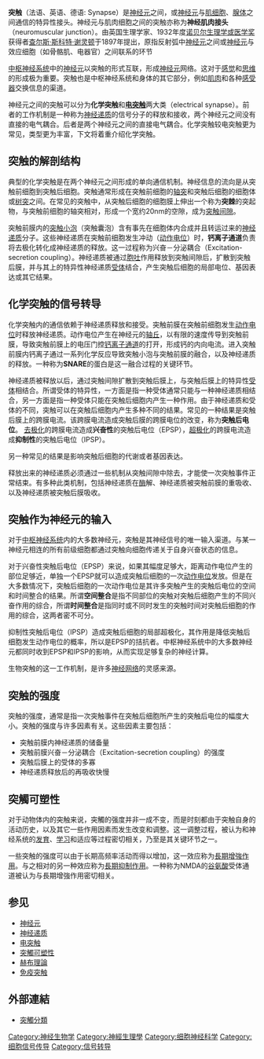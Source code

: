 {{Unreferenced|time=2018-04-05}}
{{神經元結構圖|突觸}}
'''突触'''（法语、英语、德语: Synapse）是[[神经元|神经元]]之间，或[[神经元|神经元]]与[[肌细胞|肌细胞]]、[[腺体|腺体]]之间通信的特异性接头。神经元与肌肉细胞之间的突触亦称为'''神经肌肉接头'''（neuromuscular junction）。由英国生理学家、1932年度[[诺贝尔生理学或医学奖|诺贝尔生理学或医学奖]]获得者[[查尔斯·斯科特·谢灵顿|查尔斯·斯科特·谢灵顿]]于1897年提出，原指反射弧中[[神经元|神经元]]之间或[[神经元|神经元]]与效应细胞（如骨骼肌、电器官）之间联系的环节

[[中枢神经系统|中枢神经系统]]中的[[神经元|神经元]]以突触的形式互联，形成[[神经元|神经元]]网络。这对于[[感觉|感觉]]和[[思维|思维]]的形成极为重要。突触也是中枢神经系统和身体的其它部分，例如[[肌肉|肌肉]]和各种[[感受器|感受器]]交换信息的渠道。

神经元之间的突触可以分为'''化学突触'''和'''[[电突触|电突触]]'''两大类（electrical synapse）。前者的工作机制是一种称为[[神经递质|神经递质]]的信号分子的释放和接收，两个神经元之间没有直接的电气耦合。后者是两个神经元之间的直接电气耦合。化学突触较电突触更为常见，类型更为丰富，下文将着重介绍化学突触。

==突触的解剖结构==
{{突触图}}
典型的化学突触是在两个神经元之间形成的单向通信机制。神经信息的流向是从突触前细胞到突触后细胞。突触通常形成在突触前细胞的[[轴突|轴突]]和突触后细胞的细胞体或[[树突|树突]]之间。在常见的突触中，从突触后细胞的细胞膜上伸出一个称为'''突棘'''的突起物，与突触前细胞的轴突相对，形成一个宽约20nm的空隙，成为[[突触间隙|突触间隙]]。

突触前膜内的[[突触小泡|突触小泡]]（突触囊泡）含有事先在细胞体内合成并且转运过来的[[神经递质|神经递质]]分子。这些神经递质在突触前细胞发生冲动（[[动作电位|动作电位]]）时，'''钙离子通道'''负责将去极化转化成神经递质的释放。这一过程称为兴奋－分泌耦合（Excitation-secretion coupling）。神经递质被通过[[胞吐|胞吐]]作用释放到突触间隙后，扩散到突触后膜，并与其上的特异性神经递质[[受體_(生物化學)|受体]]结合，产生突触后细胞的局部电位、基因表达或其它结果。

==化学突触的信号转导==

化学突触内的通信依赖于神经递质释放和接受。突触前膜在突触前细胞发生[[动作电位|动作电位]]时释放神经递质。动作电位产生在神经元的[[轴丘|轴丘]]，以有限的速度传导到突触前膜，导致突触前膜上的电压门控[[钙离子通道|钙离子通道]]的打开，形成钙的内向电流。进入突触前膜内钙离子通过一系列化学反应导致突触小泡与突触前膜的融合，以及神经递质的释放。一种称为'''SNARE'''的蛋白是这一融合过程的关键环节。

神经递质被释放以后，通过突触间隙扩散到突触后膜上，与突触后膜上的特异性[[受体|受体]]相结合。所谓受体的特异性，一方面是指一种受体通常只能与一种神经递质相结合，另一方面是指一种受体只能在突触后细胞内产生一种作用。由于神经递质和受体的不同，突触可以在突触后细胞内产生多种不同的结果。常见的一种结果是突触后膜上的跨膜电流。该跨膜电流造成突触后膜的跨膜电位的改变，称为'''突触后电位'''。
[[去极化|去极化]]的跨膜电流造成'''兴奋性'''的突触后电位（EPSP），[[超极化_(生物学)|超极化]]的跨膜电流造成'''抑制性'''的突触后电位（IPSP）。

另一种常见的结果是影响突触后细胞的代谢或者基因表达。

释放出来的神经递质必须通过一些机制从突触间隙中除去，才能使一次突触事件正常结束。有多种此类机制，包括神经递质在[[酶|酶]]解、神经递质被突触前膜的重吸收、以及神经递质被突触后膜吸收。

==突触作为神经元的输入==

对于[[中枢神经系统|中枢神经系统]]内的大多数神经元，突触是其神经信号的唯一输入渠道。与某一神经元相连的所有前级细胞都通过突触向细胞传递关于自身兴奋状态的信息。

对于兴奋性突触后电位（EPSP）来说，如果其幅度足够大，距离动作电位产生的部位足够近，单独一个EPSP就可以造成突触后细胞的一次[[动作电位|动作电位]]发放。但是在大多数情况下，突触后细胞的一次动作电位是其许多突触产生的突触后电位的空间和时间整合的结果。所谓'''空间整合'''是指不同部位的突触对突触后细胞产生的不同兴奋作用的综合，所谓'''时间整合'''是指同时或不同时发生的突触时间对突触后细胞的作用的综合，这两者密不可分。

抑制性突触后电位（IPSP）造成突触后细胞的局部超极化，其作用是降低突触后细胞发生动作电位的概率，所以是EPSP的拮抗者。中枢神经系统中的大多数神经元都同时收到EPSP和IPSP的影响，从而实现足够复杂的神经计算。

生物突触的这一工作机制，是许多[[神经网络|神经网络]]的灵感来源。

==突触的强度==
突触的强度，通常是指一次突触事件在突触后细胞所产生的突触后电位的幅度大小。突触的强度与许多因素有关。这些因素主要包括：

* 突触前膜内神经递质的储备量
* 突触前膜兴奋－分泌耦合（Excitation-secretion coupling）的强度
* 突触后膜上的受体的多寡
* 神经递质释放后的再吸收快慢

==突觸可塑性==
{{main|突觸可塑性}}
对于动物体内的突触来说，突觸的强度并非一成不变，而是时刻都由于突触自身的活动历史，以及其它一些作用因素而发生改变和调整。这一调整过程，被认为和神经系统的[[发育|发育]]、[[学习|学习]]和适应等过程密切相关，乃至是其关键环节之一。

一些突触的强度可以由于长期高频率活动而得以增加，这一效应称为[[長期增強作用|長期增強作用]]。与之相对的另一种效应称为[[長期抑制作用|長期抑制作用]]。一种称为NMDA的[[谷氨酸|谷氨酸]]受体通道被认为与長期增強作用密切相关。

==参见==
* [[神经元|神经元]]
* [[神经递质|神经递质]]
* [[电突触|电突触]]
* [[突觸可塑性|突觸可塑性]]
* [[赫布理論|赫布理論]]
* [[免疫突触|免疫突触]]

==外部連結==
*[http://smallcollation.blogspot.com/2013/05/synapse.html 突觸分類]
{{Nervous_tissue}}

[[Category:神经生物学|Category:神经生物学]]
[[Category:神經生理學|Category:神經生理學]]
[[Category:细胞神经科学|Category:细胞神经科学]]
[[Category:细胞信号传导|Category:细胞信号传导]]
[[Category:信号转导|Category:信号转导]]